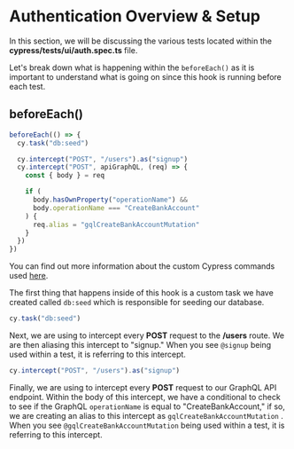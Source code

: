 # Authentication Overview & Setup

In this section, we will be discussing the various tests located within the **cypress/tests/ui/auth.spec.ts** file.

Let's break down what is happening within the `beforeEach()` as it is important to understand what is going on since this hook is running before each test.

## beforeEach()

```js
beforeEach(() => {
  cy.task("db:seed")

  cy.intercept("POST", "/users").as("signup")
  cy.intercept("POST", apiGraphQL, (req) => {
    const { body } = req

    if (
      body.hasOwnProperty("operationName") &&
      body.operationName === "CreateBankAccount"
    ) {
      req.alias = "gqlCreateBankAccountMutation"
    }
  })
})
```

You can find out more information about the custom Cypress commands used [here](/real-world-examples/custom-cypress-commands).

The first thing that happens inside of this hook is a custom task we have created called `db:seed` which is responsible for seeding our database.

```js
cy.task("db:seed")
```

Next, we are using <apiLink apiName="intercept" displayName="cy.intercept()" /> to intercept every **POST** request to the **/users** route. We are then aliasing this intercept to "signup." When you see `@signup` being used within a test, it is referring to this intercept.

```js
cy.intercept("POST", "/users").as("signup")
```

Finally, we are using <apiLink apiName="intercept" displayName="cy.intercept()" /> to intercept every **POST** request to our GraphQL API endpoint. Within the body of this intercept, we have a conditional to check to see if the GraphQL `operationName` is equal to "CreateBankAccount," if so, we are creating an alias to this intercept as `gqlCreateBankAccountMutation` . When you see `@gqlCreateBankAccountMutation` being used within a test, it is referring to this intercept.

